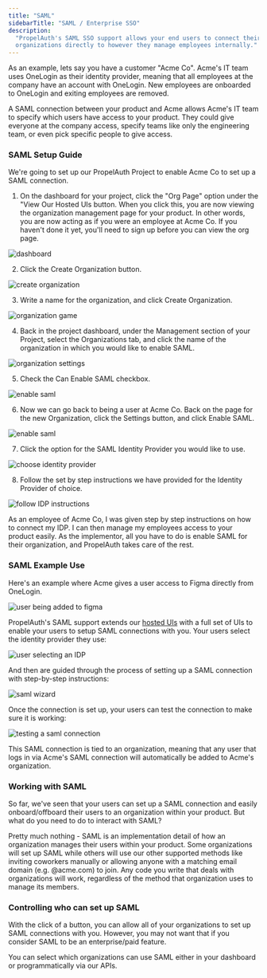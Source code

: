 ```yaml
---
title: "SAML"
sidebarTitle: "SAML / Enterprise SSO"
description:
  "PropelAuth's SAML SSO support allows your end users to connect their
  organizations directly to however they manage employees internally."
---
```


As an example, lets say you have a customer "Acme Co". Acme's IT team uses
OneLogin as their identity provider, meaning that all employees at the company
have an account with OneLogin. New employees are onboarded to OneLogin and
exiting employees are removed.

A SAML connection between your product and Acme allows Acme's IT team to specify
which users have access to your product. They could give everyone at the company
access, specify teams like only the engineering team, or even pick specific
people to give access.

### SAML Setup Guide

We're going to set up our PropelAuth Project to enable Acme Co to set up a SAML connection.

1. On the dashboard for your project, click the "Org Page" option under the "View Our Hosted UIs button. When you click this, you are now viewing the organization management page for your product. In other words, you are now acting as if you were an employee at Acme Co. If you haven't done it yet, you'll need to sign up before you can view the org page.

![dashboard](/images/saml-setup-3.png)

2. Click the Create Organization button.

![create organization](/images/saml-setup-4.png)

3. Write a name for the organization, and click Create Organization.

![organization game](/images/saml-setup-9.png)

4. Back in the project dashboard, under the Management section of your Project, select the Organizations tab, and click the name of the organization in which you would like to enable SAML.

![organization settings](/images/saml-setup-11.png)

5. Check the Can Enable SAML checkbox.

![enable saml](/images/saml-setup-13.png)

6. Now we can go back to being a user at Acme Co. Back on the page for the new Organization, click the Settings button, and click Enable SAML.

![enable saml](/images/saml-setup-10.png)

7. Click the option for the SAML Identity Provider you would like to use.

![choose identity provider](/images/saml-setup-7.png)

8. Follow the set by step instructions we have provided for the Identity Provider of choice.

![follow IDP instructions](/images/saml-setup-8.png)

As an employee of Acme Co, I was given step by step instructions on how to connect my IDP. I can then manage my employees access to your product easily. As the implementor, all you have to do is enable SAML for their organization, and PropelAuth takes care of the rest.


### SAML Example Use

Here's an example where Acme gives a user access to Figma directly from
OneLogin.

![user being added to figma](/images/saml-1.png)

PropelAuth's SAML support extends our [hosted UIs](https://demo.propelauth.com/)
with a full set of UIs to enable your users to setup SAML connections with you.
Your users select the identity provider they use:

![user selecting an IDP](/images/saml-2.png)

And then are guided through the process of setting up a SAML connection with
step-by-step instructions:

![saml wizard](/images/saml-3.png)

Once the connection is set up, your users can test the connection to make sure
it is working:

![testing a saml connection](/images/saml-4.png)

This SAML connection is tied to an organization, meaning that any user that logs
in via Acme's SAML connection will automatically be added to Acme's
organization.

### Working with SAML

So far, we've seen that your users can set up a SAML connection and easily
onboard/offboard their users to an organization within your product. But what do
you need to do to interact with SAML?

Pretty much nothing - SAML is an implementation detail of how an organization
manages their users within your product. Some organizations will set up SAML
while others will use our other supported methods like inviting coworkers
manually or allowing anyone with a matching email domain (e.g. @acme.com) to
join. Any code you write that deals with organizations will work, regardless of
the method that organization uses to manage its members.

### Controlling who can set up SAML

With the click of a button, you can allow all of your organizations to set up
SAML connections with you. However, you may not want that if you consider SAML
to be an enterprise/paid feature.

You can select which organizations can use SAML either in your dashboard or
programmatically via our APIs.
